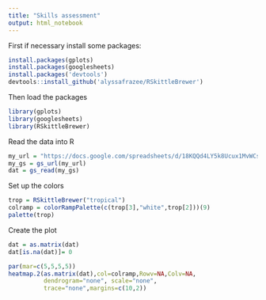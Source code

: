 ```yaml
---
title: "Skills assessment"
output: html_notebook
---
```


First if necessary install some packages:

```r
install.packages(gplots)
install.packages(googlesheets)
install.packages('devtools')
devtools::install_github('alyssafrazee/RSkittleBrewer')
```

Then load the packages
```r
library(gplots)
library(googlesheets)
library(RSkittleBrewer)
```


Read the data into R

```r
my_url = "https://docs.google.com/spreadsheets/d/18KQQd4LY5k8Ucux1MvWCsQGQJlvd0ECTnn-3ixdOKFM/pubhtml"
my_gs = gs_url(my_url)
dat = gs_read(my_gs)
```


Set up the colors

```r
trop = RSkittleBrewer("tropical")
colramp = colorRampPalette(c(trop[3],"white",trop[2]))(9)
palette(trop)
```

Create the plot

```r
dat = as.matrix(dat)
dat[is.na(dat)]= 0

par(mar=c(5,5,5,5))
heatmap.2(as.matrix(dat),col=colramp,Rowv=NA,Colv=NA,
          dendrogram="none", scale="none",
          trace="none",margins=c(10,2))
```

